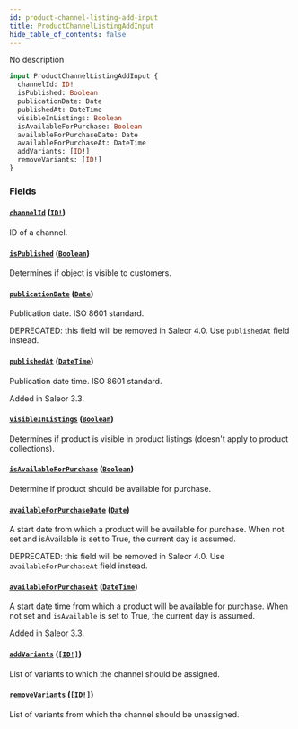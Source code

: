```yaml
---
id: product-channel-listing-add-input
title: ProductChannelListingAddInput
hide_table_of_contents: false
---
```


No description

```graphql
input ProductChannelListingAddInput {
  channelId: ID!
  isPublished: Boolean
  publicationDate: Date
  publishedAt: DateTime
  visibleInListings: Boolean
  isAvailableForPurchase: Boolean
  availableForPurchaseDate: Date
  availableForPurchaseAt: DateTime
  addVariants: [ID!]
  removeVariants: [ID!]
}
```

### Fields

#### [`channelId`](#) ([`ID!`](../../../developer/api-reference/scalars/id))

ID of a channel.

#### [`isPublished`](#) ([`Boolean`](../../../developer/api-reference/scalars/boolean))

Determines if object is visible to customers.

#### [`publicationDate`](#) ([`Date`](../../../developer/api-reference/scalars/date))

Publication date. ISO 8601 standard.

DEPRECATED: this field will be removed in Saleor 4.0. Use `publishedAt` field instead.

#### [`publishedAt`](#) ([`DateTime`](../../../developer/api-reference/scalars/date-time))

Publication date time. ISO 8601 standard.

Added in Saleor 3.3.

#### [`visibleInListings`](#) ([`Boolean`](../../../developer/api-reference/scalars/boolean))

Determines if product is visible in product listings (doesn't apply to product collections).

#### [`isAvailableForPurchase`](#) ([`Boolean`](../../../developer/api-reference/scalars/boolean))

Determine if product should be available for purchase.

#### [`availableForPurchaseDate`](#) ([`Date`](../../../developer/api-reference/scalars/date))

A start date from which a product will be available for purchase. When not set and isAvailable is set to True, the current day is assumed.

DEPRECATED: this field will be removed in Saleor 4.0. Use `availableForPurchaseAt` field instead.

#### [`availableForPurchaseAt`](#) ([`DateTime`](../../../developer/api-reference/scalars/date-time))

A start date time from which a product will be available for purchase. When not set and `isAvailable` is set to True, the current day is assumed.

Added in Saleor 3.3.

#### [`addVariants`](#) ([`[ID!]`](../../../developer/api-reference/scalars/id))

List of variants to which the channel should be assigned.

#### [`removeVariants`](#) ([`[ID!]`](../../../developer/api-reference/scalars/id))

List of variants from which the channel should be unassigned.
